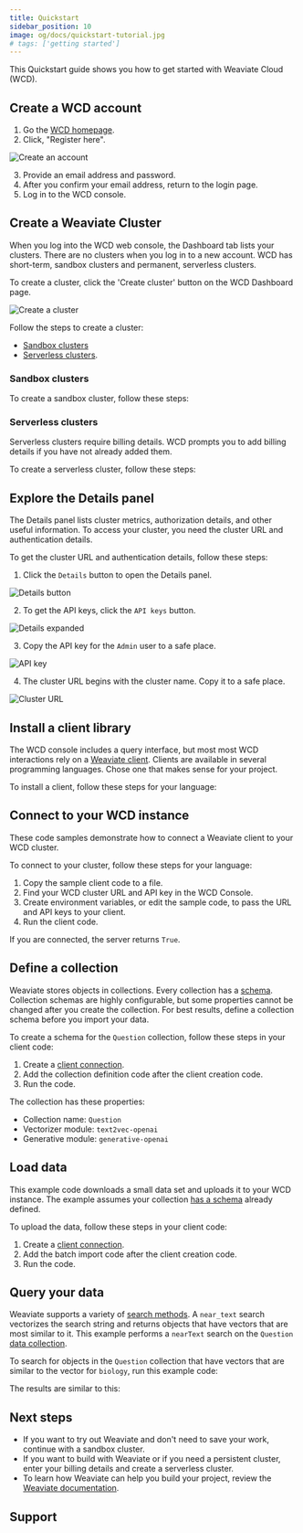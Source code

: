 ```yaml
---
title: Quickstart
sidebar_position: 10
image: og/docs/quickstart-tutorial.jpg
# tags: ['getting started']
---
```


This Quickstart guide shows you how to get started with Weaviate Cloud (WCD).

## Create a WCD account

1. Go the [WCD homepage](https://console.weaviate.cloud).
1. Click, "Register here".

![Create an account](./img/wcs-landing-page-register.jpg)

3. Provide an email address and password.
1. After you confirm your email address, return to the login page.
1. Log in to the WCD console.

## Create a Weaviate Cluster

When you log into the WCD web console, the Dashboard tab lists your clusters. There are no clusters when you log in to a new account. WCD has short-term, sandbox clusters and permanent, serverless clusters.

To create a cluster, click the 'Create cluster' button on the WCD Dashboard page.

![Create a cluster](./img/wcs-console-no-clusters.jpg)

Follow the steps to create a cluster:

- [Sandbox clusters](#sandbox-clusters)
- [Serverless clusters](#serverless-clusters).

### Sandbox clusters

To create a sandbox cluster, follow these steps:


<CreateSandboxCluster />


<SandBoxExpiry/>

### Serverless clusters

Serverless clusters require billing details. WCD prompts you to add billing details if you have not already added them.

To create a serverless cluster, follow these steps:


<CreateServerlessCluster />

## Explore the Details panel

The Details panel lists cluster metrics, authorization details, and other useful information. To access your cluster, you need the cluster URL and authentication details.

To get the cluster URL and authentication details, follow these steps:

1. Click the `Details` button to open the Details panel.

![Details button](./img/wcs-details-icon.jpg)

2. To get the API keys, click the `API keys` button.

![Details expanded](./img/wcs-console-details-api-key.jpg)

3. Copy the API key for the `Admin` user to a safe place.

![API key](./img/wcs-console-api-keys-expanded.jpg)

4. The cluster URL begins with the cluster name. Copy it to a safe place.

![Cluster URL](./img/wcs-details-cluster-url.jpg)

## Install a client library

The WCD console includes a query interface, but most most WCD interactions rely on a [Weaviate client](/developers/weaviate/client-libraries/index.md). Clients are available in several programming languages. Chose one that makes sense for your project.

To install a client, follow these steps for your language:


<CodeClientInstall />

## Connect to your WCD instance

These code samples demonstrate how to connect a Weaviate client to your WCD cluster.

To connect to your cluster, follow these steps for your language:

1. Copy the sample client code to a file.
1. Find your WCD cluster URL and API key in the WCD Console.
1. Create environment variables, or edit the sample code, to pass the URL and API keys to your client.
1. Run the client code.


<WCDClientIsReady/>

If you are connected, the server returns `True`.

## Define a collection

Weaviate stores objects in collections. Every collection has a [schema](/developers/weaviate/config-refs/schema). Collection schemas are highly configurable, but some properties cannot be changed after you create the collection. For best results, define a collection schema before you import your data.

To create a schema for the `Question` collection, follow these steps in your client code:

1. Create a [client connection](#connect-to-your-wcs-instance).
1. Add the collection definition code after the client creation code.
1. Run the code.


<CodeAutoschemaMinimumSchema />

The collection has these properties:

  - Collection name: `Question`
  - Vectorizer module: `text2vec-openai`
  - Generative module: `generative-openai`

## Load data

This example code downloads a small data set and uploads it to your WCD instance. The example assumes your collection [has a schema](#define-a-collection) already defined.

To upload the data, follow these steps in your client code:

1. Create a [client connection](#connect-to-your-wcs-instance).
1. Add the batch import code after the client creation code.
1. Run the code.


<CodeAutoschemaImport />

## Query your data

Weaviate supports a variety of [search methods](/developers/weaviate/search). A `near_text` search vectorizes the search string and returns objects that have vectors that are most similar to it. This example performs a `nearText` search on the `Question` [data collection](#load-data).

To search for objects in the `Question` collection that have vectors that are similar to the vector for `biology`, run this example code:


<CodeAutoschemaNeartext />

The results are similar to this:


<BiologyQuestionsJson />

## Next steps

- If you want to try out Weaviate and don't need to save your work, continue with a sandbox cluster.
- If you want to build with Weaviate or if you need a persistent cluster, enter your billing details and create a serverless cluster.
- To learn how Weaviate can help you build your project, review the [Weaviate documentation](../weaviate/index.md).

## Support


<SupportAndTrouble />